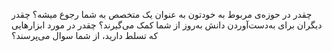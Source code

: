 چقدر در حوزه‌ی مربوط به خودتون به عنوان یک متخصص به شما رجوع میشه؟ چقدر دیگران برای به‌‌دست‌آوردن دانش به‌روز از شما کمک می‌گیرند؟ چقدر در مورد ابزارهایی که تسلط دارید، از شما سوال می‌پرسند؟

